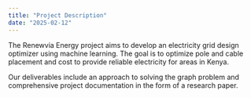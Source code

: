 ```yaml
---
title: "Project Description"
date: "2025-02-12"
---
```


The Renewvia Energy project aims to develop an electricity grid design optimizer using machine learning. The goal is to optimize pole and cable placement and cost to provide reliable electricity for areas in Kenya.

Our deliverables include an approach to solving the graph problem and comprehensive project documentation in the form of a research paper.
